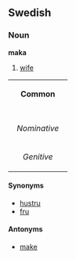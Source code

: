 ==Swedish==
===Noun===
'''maka'''
#[[wife]]

{| border=1 cellspacing=0
| bgcolor="#FFFFF0" colspan=5 align=center | '''Common'''
|-
|- bgcolor="#FFFFF0" align=center
! rowspan=2 | 
| colspan=2 width=105| Singular 
| colspan=2 | Plural
|- bgcolor="#FFFFF0" align=center
| width=105 | ''Indefinite'' 
| width=105 | ''Definite'' 
| width=105 |  ''Indefinite'' 
|  width=105 | ''Definite''
|- align=center
| width=105 bgcolor="#FFFFF0" | ''Nominative'' 
| [[maka]]
| [[makan]]
| [[makor]]
| [[makorna]]
|- align=center
| width=105 bgcolor="#FFFFF0" | ''Genitive'' 
| [[makas]]
| [[makans]]
| [[makors]]
| [[makornas]]
|}

====Synonyms====
*[[hustru]]
*[[fru]]

====Antonyms====
*[[make#Swedish|make]]